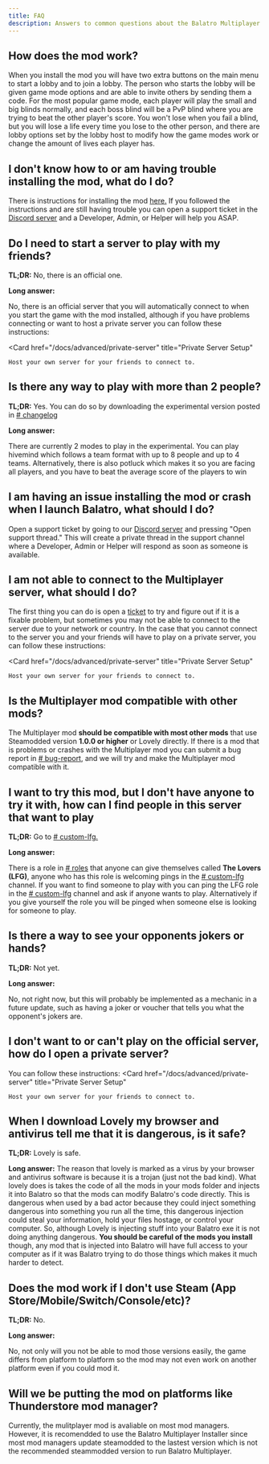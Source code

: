 ```yaml
---
title: FAQ
description: Answers to common questions about the Balatro Multiplayer mod.
---
```



## How does the mod work?

When you install the mod you will have two extra buttons on the main menu to start a lobby and to join a lobby.
The person who starts the lobby will be given game mode options and are able to invite others by sending them a code.
For the most popular game mode, each player will play the small and big blinds normally, and each boss blind
will be a PvP blind where you are trying to beat the other player's score.
You won't lose when you fail a blind, but you will lose a life every time you lose to the other person,
and there are lobby options set by the lobby host to modify how the game modes work or change
the amount of lives each player has.

## I don't know how to or am having trouble installing the mod, what do I do?

There is instructions for installing the mod
[here.](/docs/getting-started/installation)
If you followed the instructions and are still having trouble you can open a support ticket in
the [Discord server](https://discord.com/channels/1226193436521267223/1227357106064326727)
and a Developer, Admin, or Helper will help you ASAP.

## Do I need to start a server to play with my friends?

**TL;DR:** No, there is an official one.

**Long answer:**

No, there is an official server that you will automatically connect to
when you start the game with the mod installed,
although if you have problems connecting or want to host a private server you can follow these instructions:

<Card
	href="/docs/advanced/private-server"
	title="Private Server Setup"
>
	Host your own server for your friends to connect to.
</Card>

## Is there any way to play with more than 2 people?

**TL;DR:** Yes. You can do so by downloading the experimental version posted in [# changelog](https://discord.com/channels/1226193436521267223/1326278546175299614)

**Long answer:**

There are currently 2 modes to play in the experimental.
You can play hivemind which follows a team format with up to 8 people and up to 4 teams. 
Alternatively, there is also potluck which makes it so you are facing all players, and you have to beat the average score of the players to win

## I am having an issue installing the mod or crash when I launch Balatro, what should I do?

Open a support ticket by going to
our [Discord server](https://discord.com/channels/1226193436521267223/1227357106064326727)
and pressing "Open support thread."
This will create a private thread in the support channel where a Developer, Admin or Helper
will respond as soon as someone is available.

## I am not able to connect to the Multiplayer server, what should I do?

The first thing you can do is open a
[ticket](https://discord.com/channels/1226193436521267223/1227357106064326727)
to try and figure out if it is a fixable problem, but sometimes you may not be able to connect to the server due to your network or country.
In the case that you cannot connect to the server you and your friends will have to play on a private server,
you can follow these instructions:

<Card
	href="/docs/advanced/private-server"
	title="Private Server Setup"
>
	Host your own server for your friends to connect to.
</Card>

## Is the Multiplayer mod compatible with other mods?

The Multiplayer mod **should be compatible with most other mods** that use Steamodded version **1.0.0 or higher** or Lovely directly.
If there is a mod that is problems or crashes with the Multiplayer mod you can submit a bug report
in [# bug-report](https://discord.com/channels/1226193436521267223/1226614033503752253),
and we will try and make the Multiplayer mod compatible with it.

## I want to try this mod, but I don't have anyone to try it with, how can I find people in this server that want to play

**TL;DR:** Go to [# custom-lfg.](https://discord.com/channels/1226193436521267223/1226597231289827458)

**Long answer:**

There is a role in
[# roles](https://discord.com/channels/1226193436521267223/1227405578268315708)
that anyone can give themselves called **The Lovers (LFG)**,
anyone who has this role is welcoming pings in the
[# custom-lfg](https://discord.com/channels/1226193436521267223/1226597231289827458)
channel. If you want to find someone to play with you can ping the LFG role in the
[# custom-lfg](https://discord.com/channels/1226193436521267223/1226597231289827458)
channel and ask if anyone wants to play. Alternatively if you give yourself the role
you will be pinged when someone else is looking for someone to play.

## Is there a way to see your opponents jokers or hands?

**TL;DR:** Not yet.

**Long answer:**

No, not right now, but this will probably be implemented as a mechanic in a future update,
such as having a joker or voucher that tells you what the opponent's jokers are.

## I don't want to or can't play on the official server, how do I open a private server?

You can follow these instructions:
<Card
	href="/docs/advanced/private-server"
	title="Private Server Setup"
>
	Host your own server for your friends to connect to.
</Card>

## When I download Lovely my browser and antivirus tell me that it is dangerous, is it safe?

**TL;DR:** Lovely is safe.

**Long answer:**
The reason that lovely is marked as a virus by your browser and antivirus software is because it is a trojan (just not the bad kind).
What lovely does is takes the code of all the mods in your mods folder and injects it into Balatro so that the mods can modify
Balatro's code directly. This is dangerous when used by a bad actor because they could inject something dangerous into something
you run all the time, this dangerous injection could steal your information, hold your files hostage, or control your computer.
So, although Lovely is injecting stuff into your Balatro exe it is not doing anything dangerous.
**You should be careful of the mods you install** though, any mod that is injected into Balatro will have full access to your computer as
if it was Balatro trying to do those things which makes it much harder to detect.


## Does the mod work if I don't use Steam (App Store/Mobile/Switch/Console/etc)?

**TL;DR:** No.

**Long answer:**

No, not only will you not be able to mod those versions easily,
the game differs from platform to platform so the mod may not even work on another platform even if you could mod it.

## Will we be putting the mod on platforms like Thunderstore mod manager?

Currently, the mulitplayer mod is avaliable on most mod managers. However, it is recomendded to use the Balatro Multiplayer Installer since most mod managers 
update steamodded to the lastest version which is not the recommended steammodded version to run Balatro Multiplayer. 